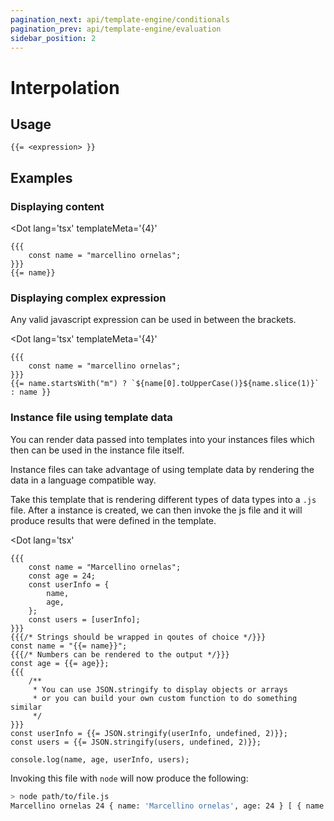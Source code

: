 ```yaml
---
pagination_next: api/template-engine/conditionals
pagination_prev: api/template-engine/evaluation
sidebar_position: 2
---
```



# Interpolation

## Usage

<Tabs>

<TabItem value="inline" label="Inline">

```text
{{= <expression> }}
```

</TabItem>
</Tabs>

## Examples

### Displaying content

<Tabs>

<TabItem value="inline" label="Inline">

<Dot
	lang='tsx'
	templateMeta='{4}'
>

```text
{{{
	const name = "marcellino ornelas";
}}}
{{= name}}
```

</Dot>

</TabItem>
</Tabs>

### Displaying complex expression

Any valid javascript expression can be used in between the brackets.

<Tabs>

<TabItem value="inline" label="Inline">

<Dot
	lang='tsx'
	templateMeta='{4}'
>

```text
{{{
	const name = "marcellino ornelas";
}}}
{{= name.startsWith("m") ? `${name[0].toUpperCase()}${name.slice(1)}` : name }}
```

</Dot>

</TabItem>
</Tabs>

### Instance file using template data

You can render data passed into templates into your instances files which then
can be used in the instance file itself.

Instance files can take advantage of using template data by rendering the data
in a language compatible way.

<Tabs>

<TabItem value="inline" label="Inline">

Take this template that is rendering different types of data types into a `.js`
file. After a instance is created, we can then invoke the js file and it will
produce results that were defined in the template.

<Dot
	lang='tsx'
>

```text
{{{
	const name = "Marcellino ornelas";
	const age = 24;
	const userInfo = {
		name,
		age,
	};
	const users = [userInfo];
}}}
{{{/* Strings should be wrapped in qoutes of choice */}}}
const name = "{{= name}}";
{{{/* Numbers can be rendered to the output */}}}
const age = {{= age}};
{{{
	/**
	 * You can use JSON.stringify to display objects or arrays
	 * or you can build your own custom function to do something similar
	 */
}}}
const userInfo = {{= JSON.stringify(userInfo, undefined, 2)}};
const users = {{= JSON.stringify(users, undefined, 2)}};

console.log(name, age, userInfo, users);
```

</Dot>

Invoking this file with `node` will now produce the following:

```bash
> node path/to/file.js
Marcellino ornelas 24 { name: 'Marcellino ornelas', age: 24 } [ { name: 'Marcellino ornelas', age: 24 } ]
```

</TabItem>
</Tabs>
